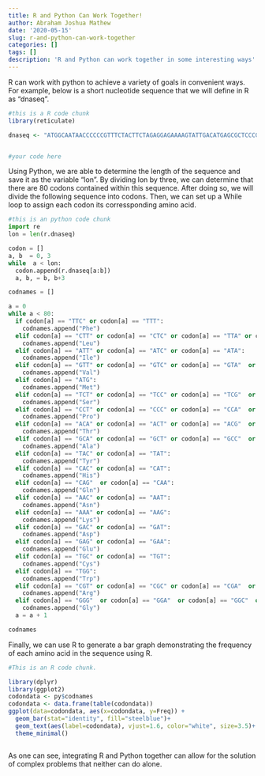 ```yaml
---
title: R and Python Can Work Together!
author: Abraham Joshua Mathew
date: '2020-05-15'
slug: r-and-python-can-work-together
categories: []
tags: []
description: 'R and Python can work together in some interesting ways'
---
```


R can work with python to achieve a variety of goals in convenient ways. For example, below is a short nucleotide sequence that we will define in R as "dnaseq".  

```R
#this is a R code chunk
library(reticulate)

dnaseq <- "ATGGCAATAACCCCCCGTTTCTACTTCTAGAGGAGAAAAGTATTGACATGAGCGCTCCCGGCACAAGGGCCAAAGAAGTCTCCAATTTCTTATTTCCGAATGACATGCGTCTCCTTGCGGGTAAATCACCGACCGCAATTCATAGAAGCCTGGGGGAACAGATAGGTCTAATTAGCTTAAGAGAGTAAATCCTGGGATCATTCAGTAGTAACCATAAACTTACGCTGGGCGCGCTTATAG"


#your code here

```

Using Python, we are able to determine the length of the sequence and save it as the variable "lon". By dividing lon by three, we can determine that there are 80 codons contained within this sequence.  After doing so, we will divide the following sequence into codons. Then, we can set up a While loop to assign each codon its corressponding amino acid. 

```python
#this is an python code chunk 
import re
lon = len(r.dnaseq)

codon = []
a, b  = 0, 3
while  a < lon:
  codon.append(r.dnaseq[a:b])
  a, b, = b, b+3

codnames = []

a = 0
while a < 80:
  if codon[a] == "TTC" or codon[a] == "TTT":
    codnames.append("Phe")
  elif codon[a] == "CTT" or codon[a] == "CTC" or codon[a] == "TTA" or codon[a] == "TTG" or codon[a] == "CTA" or codon[a] == "CTG":
    codnames.append("Leu")
  elif codon[a] == "ATT" or codon[a] == "ATC" or codon[a] == "ATA":
    codnames.append("Ile")
  elif codon[a] == "GTT" or codon[a] == "GTC" or codon[a] == "GTA"  or codon[a] == "GTG":
    codnames.append("Val")
  elif codon[a] == "ATG":
    codnames.append("Met")
  elif codon[a] == "TCT" or codon[a] == "TCC" or codon[a] == "TCG"  or codon[a] == "TCA"  or codon[a] == "AGC"  or codon[a] == "AGT":
    codnames.append("Ser")
  elif codon[a] == "CCT" or codon[a] == "CCC" or codon[a] == "CCA"  or codon[a] == "CCG":
    codnames.append("Pro")
  elif codon[a] == "ACA" or codon[a] == "ACT" or codon[a] == "ACG"  or codon[a] == "ACC":
    codnames.append("Thr")
  elif codon[a] == "GCA" or codon[a] == "GCT" or codon[a] == "GCC"  or codon[a] == "GCG":
    codnames.append("Ala")
  elif codon[a] == "TAC" or codon[a] == "TAT":
    codnames.append("Tyr")
  elif codon[a] == "CAC" or codon[a] == "CAT":
    codnames.append("His")
  elif codon[a] == "CAG"  or codon[a] == "CAA":
    codnames.append("Gln")
  elif codon[a] == "AAC" or codon[a] == "AAT":
    codnames.append("Asn")
  elif codon[a] == "AAA" or codon[a] == "AAG":
    codnames.append("Lys")
  elif codon[a] == "GAC" or codon[a] == "GAT":
    codnames.append("Asp")
  elif codon[a] == "GAG" or codon[a] == "GAA":
    codnames.append("Glu")
  elif codon[a] == "TGC" or codon[a] == "TGT":
    codnames.append("Cys")
  elif codon[a] == "TGG":
    codnames.append("Trp")
  elif codon[a] == "CGT" or codon[a] == "CGC" or codon[a] == "CGA"  or codon[a] == "CGG" or codon[a] == "AGA"  or codon[a] == "AGG":
    codnames.append("Arg")
  elif codon[a] == "GGG"  or codon[a] == "GGA"  or codon[a] == "GGC"  or codon[a] == "GGT":
    codnames.append("Gly")
  a = a + 1 

codnames

```

Finally, we can use R to generate a bar graph demonstrating the frequency of each amino acid in the sequence using R. 
```r
#This is an R code chunk.

library(dplyr)
library(ggplot2)
codondata <- py$codnames
codondata <- data.frame(table(codondata))
ggplot(data=codondata, aes(x=codondata, y=Freq)) +
  geom_bar(stat="identity", fill="steelblue")+
  geom_text(aes(label=codondata), vjust=1.6, color="white", size=3.5)+
  theme_minimal()



```
As one can see, integrating R and Python together can allow for the solution of complex problems that neither can do alone. 

